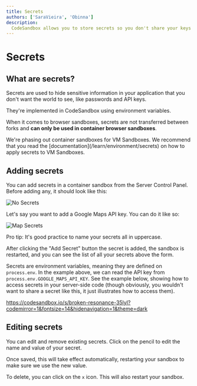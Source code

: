 ```yaml
---
title: Secrets
authors: ['SaraVieira', 'Obinna']
description:
  CodeSandbox allows you to store secrets so you don't share your keys
---
```



# Secrets

## What are secrets?

Secrets are used to hide sensitive information in your application that you
don't want the world to see, like passwords and API keys.

They're implemented in CodeSandbox using environment variables.

         
When it comes to browser sandboxes, secrets are not transferred between forks and **can only be used in container browser sandboxes**.

<Callout>
        We're phasing out container sandboxes for VM Sandboxes. We recommend that you read the [documentation](/learn/environment/secrets) on how to apply secrets to VM Sandboxes.
</Callout>

## Adding secrets

You can add secrets in a container sandbox from the Server Control Panel. Before
adding any, it should look like this:

![No Secrets](../images/secrets-1.jpg)

Let's say you want to add a Google Maps API key. You can do it like so:

![Map Secrets](../images/secrets-2.jpg)

Pro tip: It's good practice to name your secrets all in uppercase.

After clicking the "Add Secret" button the secret is added, the sandbox is
restarted, and you can see the list of all your secrets above the form.

Secrets are environment variables, meaning they are defined on `process.env`. In
the example above, we can read the API key from
`process.env.GOOGLE_MAPS_API_KEY`. See the example below, showing how to access
secrets in your server-side code (though obviously, you wouldn't want to share a
secret like this, it just illustrates how to access them).

https://codesandbox.io/s/broken-resonance-35lyl?codemirror=1&fontsize=14&hidenavigation=1&theme=dark

## Editing secrets

You can edit and remove existing secrets. Click on the pencil to edit the name
and value of your secret.

Once saved, this will take effect automatically, restarting your sandbox to make
sure we use the new value.

To delete, you can click on the `x` icon. This will also restart your sandbox.
